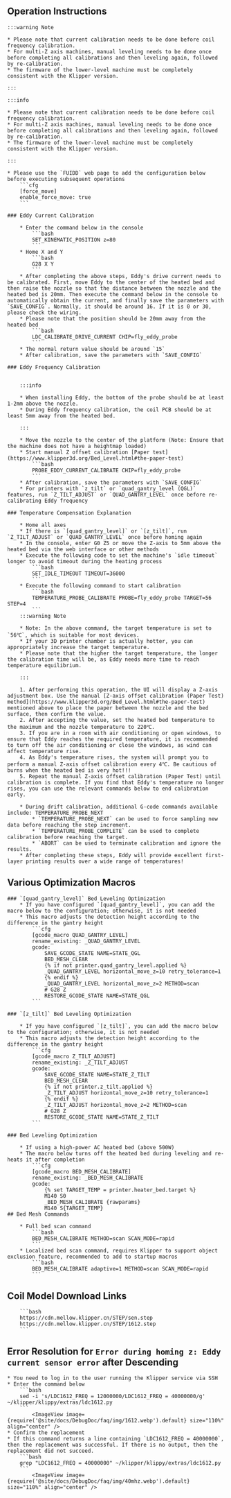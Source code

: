 

## Operation Instructions

    :::warning Note

    * Please note that current calibration needs to be done before coil frequency calibration.
    * For multi-Z axis machines, manual leveling needs to be done once before completing all calibrations and then leveling again, followed by re-calibration.
    * The firmware of the lower-level machine must be completely consistent with the Klipper version.

    :::

    :::info

    * Please note that current calibration needs to be done before coil frequency calibration.
    * For multi-Z axis machines, manual leveling needs to be done once before completing all calibrations and then leveling again, followed by re-calibration.
    * The firmware of the lower-level machine must be completely consistent with the Klipper version.

    :::

    * Please use the `FUIDD` web page to add the configuration below before executing subsequent operations
        ```cfg
        [force_move]
        enable_force_move: true
        ```

    ### Eddy Current Calibration

        * Enter the command below in the console
            ```bash
            SET_KINEMATIC_POSITION z=80
            ```
        * Home X and Y
            ```bash
            G28 X Y
            ```
        * After completing the above steps, Eddy's drive current needs to be calibrated. First, move Eddy to the center of the heated bed and then raise the nozzle so that the distance between the nozzle and the heated bed is 20mm. Then execute the command below in the console to automatically obtain the current, and finally save the parameters with `SAVE_CONFIG`. Normally, it should be around 16. If it is 0 or 30, please check the wiring.
        * Please note that the position should be 20mm away from the heated bed
            ```bash
            LDC_CALIBRATE_DRIVE_CURRENT CHIP=fly_eddy_probe
            ```
        * The normal return value should be around `15`
        * After calibration, save the parameters with `SAVE_CONFIG`

    ### Eddy Frequency Calibration


        :::info

        * When installing Eddy, the bottom of the probe should be at least 1-2mm above the nozzle.
        * During Eddy frequency calibration, the coil PCB should be at least 5mm away from the heated bed.

        :::

        * Move the nozzle to the center of the platform (Note: Ensure that the machine does not have a heightmap loaded)
        * Start manual Z offset calibration [Paper test](https://www.klipper3d.org/Bed_Level.html#the-paper-test)
            ```bash
            PROBE_EDDY_CURRENT_CALIBRATE CHIP=fly_eddy_probe
            ```
        * After calibration, save the parameters with `SAVE_CONFIG`
        * For printers with `z_tilt` or `quad_gantry_level (QGL)` features, run `Z_TILT_ADJUST` or `QUAD_GANTRY_LEVEL` once before re-calibrating Eddy frequency

    ### Temperature Compensation Explanation

        * Home all axes
        * If there is `[quad_gantry_level]` or `[z_tilt]`, run `Z_TILT_ADJUST` or `QUAD_GANTRY_LEVEL` once before homing again
        * In the console, enter G0 Z5 or move the Z-axis to 5mm above the heated bed via the web interface or other methods
        * Execute the following code to set the machine's `idle timeout` longer to avoid timeout during the heating process
            ```bash
            SET_IDLE_TIMEOUT TIMEOUT=36000
            ```
        * Execute the following command to start calibration
            ```bash
            TEMPERATURE_PROBE_CALIBRATE PROBE=fly_eddy_probe TARGET=56 STEP=4
            ```
        :::warning Note

        * Note: In the above command, the target temperature is set to `56℃`, which is suitable for most devices.
        * If your 3D printer chamber is actually hotter, you can appropriately increase the target temperature.
        * Please note that the higher the target temperature, the longer the calibration time will be, as Eddy needs more time to reach temperature equilibrium.

        :::
    
        1. After performing this operation, the UI will display a Z-axis adjustment box. Use the manual [Z-axis offset calibration (Paper Test) method](https://www.klipper3d.org/Bed_Level.html#the-paper-test) mentioned above to place the paper between the nozzle and the bed surface, then confirm the value.
        2. After accepting the value, set the heated bed temperature to the maximum and the nozzle temperature to 220℃.
        3. If you are in a room with air conditioning or open windows, to ensure that Eddy reaches the required temperature, it is recommended to turn off the air conditioning or close the windows, as wind can affect temperature rise.
        4. As Eddy's temperature rises, the system will prompt you to perform a manual Z-axis offset calibration every 4℃. Be cautious of burns when the heated bed is very hot!!!
        5. Repeat the manual Z-axis offset calibration (Paper Test) until calibration is complete. If you find that Eddy's temperature no longer rises, you can use the relevant commands below to end calibration early.
        
        * During drift calibration, additional G-code commands available include: TEMPERATURE_PROBE_NEXT
            * `TEMPERATURE_PROBE_NEXT` can be used to force sampling new data before reaching the step increment.
            * `TEMPERATURE_PROBE_COMPLETE` can be used to complete calibration before reaching the target.
            * `ABORT` can be used to terminate calibration and ignore the results.
        * After completing these steps, Eddy will provide excellent first-layer printing results over a wide range of temperatures!

## Various Optimization Macros

    ### `[quad_gantry_level]` Bed Leveling Optimization
        * If you have configured `[quad_gantry_level]`, you can add the macro below to the configuration; otherwise, it is not needed
        * This macro adjusts the detection height according to the difference in the gantry height
            ```cfg
            [gcode_macro QUAD_GANTRY_LEVEL]
            rename_existing: _QUAD_GANTRY_LEVEL
            gcode:
                SAVE_GCODE_STATE NAME=STATE_QGL
                BED_MESH_CLEAR
                {% if not printer.quad_gantry_level.applied %}
                _QUAD_GANTRY_LEVEL horizontal_move_z=10 retry_tolerance=1
                {% endif %}
                _QUAD_GANTRY_LEVEL horizontal_move_z=2 METHOD=scan
                # G28 Z
                RESTORE_GCODE_STATE NAME=STATE_QGL
            ```

    ### `[z_tilt]` Bed Leveling Optimization

        * If you have configured `[z_tilt]`, you can add the macro below to the configuration; otherwise, it is not needed
        * This macro adjusts the detection height according to the difference in the gantry height
            ```cfg
            [gcode_macro Z_TILT_ADJUST]
            rename_existing: _Z_TILT_ADJUST
            gcode:
                SAVE_GCODE_STATE NAME=STATE_Z_TILT
                BED_MESH_CLEAR
                {% if not printer.z_tilt.applied %}
                _Z_TILT_ADJUST horizontal_move_z=10 retry_tolerance=1
                {% endif %}
                _Z_TILT_ADJUST horizontal_move_z=2 METHOD=scan
                # G28 Z
                RESTORE_GCODE_STATE NAME=STATE_Z_TILT
            ```

    ### Bed Leveling Optimization

        * If using a high-power AC heated bed (above 500W)
        * The macro below turns off the heated bed during leveling and re-heats it after completion
            ```cfg
            [gcode_macro BED_MESH_CALIBRATE]
            rename_existing: _BED_MESH_CALIBRATE
            gcode:
                {% set TARGET_TEMP = printer.heater_bed.target %}
                M140 S0
                _BED_MESH_CALIBRATE {rawparams}
                M140 S{TARGET_TEMP}
    ## Bed Mesh Commands
    
        * Full bed scan command
            ```bash
            BED_MESH_CALIBRATE METHOD=scan SCAN_MODE=rapid
            ```
        * Localized bed scan command, requires Klipper to support object exclusion feature, recommended to add to startup macros
            ```bash
            BED_MESH_CALIBRATE adaptive=1 METHOD=scan SCAN_MODE=rapid
            ```

## Coil Model Download Links

        ```bash
        https://cdn.mellow.klipper.cn/STEP/sen.step
        https://cdn.mellow.klipper.cn/STEP/1612.step
        ```

## Error Resolution for `Error during homing z: Eddy current sensor error` after Descending
    * You need to log in to the user running the Klipper service via SSH
    * Enter the command below
        ```bash
        sed -i 's/LDC1612_FREQ = 12000000/LDC1612_FREQ = 40000000/g' ~/klipper/klippy/extras/ldc1612.py
        ```
            <ImageView image={require('@site/docs/DebugDoc/faq/img/1612.webp').default} size="110%" align="center" />
    * Confirm the replacement
    * If this command returns a line containing `LDC1612_FREQ = 40000000`, then the replacement was successful. If there is no output, then the replacement did not succeed.
        ```bash
        grep "LDC1612_FREQ = 40000000" ~/klipper/klippy/extras/ldc1612.py
        ```
            <ImageView image={require('@site/docs/DebugDoc/faq/img/40mhz.webp').default} size="110%" align="center" />